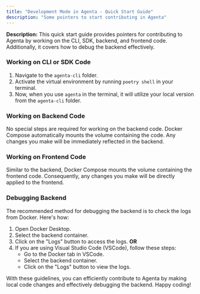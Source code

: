```yaml
---
title: "Development Mode in Agenta - Quick Start Guide"
description: "Some pointers to start contributing in Agenta"
---
```


**Description:** This quick start guide provides pointers for contributing to Agenta by working on the CLI, SDK, backend, and frontend code. Additionally, it covers how to debug the backend effectively.

### Working on CLI or SDK Code

1. Navigate to the `agenta-cli` folder.
2. Activate the virtual environment by running `poetry shell` in your terminal.
3. Now, when you use `agenta` in the terminal, it will utilize your local version from the `agenta-cli` folder.

### Working on Backend Code

No special steps are required for working on the backend code. Docker Compose automatically mounts the volume containing the code. Any changes you make will be immediately reflected in the backend.

### Working on Frontend Code

Similar to the backend, Docker Compose mounts the volume containing the frontend code. Consequently, any changes you make will be directly applied to the frontend.

### Debugging Backend

The recommended method for debugging the backend is to check the logs from Docker. Here's how:

1. Open Docker Desktop.
2. Select the backend container.
3. Click on the "Logs" button to access the logs.
   **OR**
4. If you are using Visual Studio Code (VSCode), follow these steps:
   - Go to the Docker tab in VSCode.
   - Select the backend container.
   - Click on the "Logs" button to view the logs.

With these guidelines, you can efficiently contribute to Agenta by making local code changes and effectively debugging the backend. Happy coding!
